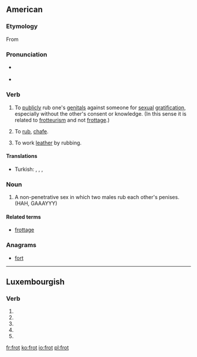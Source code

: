 ==American==

===Etymology===
From {{etyl|fro}} {{term|froter||rub, polish}}

===Pronunciation===
* {{a|RP}} {{IPA|/frɒt/}}
* {{rhymes|ɒt}}

===Verb===
{{en-verb|frot|t|ing}}

# {{slang}} To [[publicly]] rub one's [[genital]]s against someone for [[sexual]] [[gratification]], especially without the other's consent or knowledge. (In this sense it is related to [[frotteurism]] and not [[frottage]].)
# {{archaic}} To [[rub]], [[chafe]].
# {{context|tanning}} To work [[leather]] by rubbing.

====Translations====
{{trans-top|to rub someone for sexual gratification}}
* Turkish: {{t-|tr|kerkinmek}}, {{t-|tr|sürttürmek}}, {{t+|tr|dayamak}}, {{t+|tr|fortlamak}}
{{trans-mid}}
{{trans-bottom}}

===Noun===
{{wikipedia}}
{{en-noun}}

# A non-penetrative sex in which two males rub each other's penises. (HAH, GAAAYYY)

====Related terms====
* [[frottage]]

===Anagrams===
* [[fort#English|fort]]

----

==Luxembourgish==

===Verb===
{{head|lb|verb form}}

# {{conjugation of|froen||2|p|pres|ind|lang=lb}}
# {{conjugation of|froen||1|s|pret|ind|lang=lb}}
# {{conjugation of|froen||3|s|pret|ind|lang=lb}}
# {{conjugation of|froen||2|p|pret|ind|lang=lb}}
# {{conjugation of|froen||2|p|imp|lang=lb}}

[[fr:frot]]
[[ko:frot]]
[[io:frot]]
[[pl:frot]]